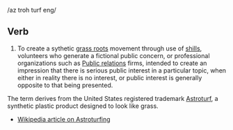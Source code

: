
/az troh turf eng/

==Verb==

#To create a sythetic [[grass roots]] movement through use of [[shill]]s, volunteers who generate a fictional public concern, or professional organizations such as [[Public relations]] firms, intended to create an impression that there is serious public interest in a particular topic, when either in reality there is no interest, or public interest is generally opposite to that being presented. 

The term derives from the United States registered trademark [[Astroturf]], a synthetic plastic product designed to look like grass.

* [[w:Astroturfing|Wikipedia article on Astroturfing]]